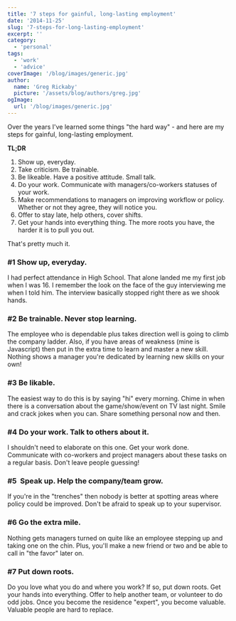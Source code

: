 ```yaml
---
title: '7 steps for gainful, long-lasting employment'
date: '2014-11-25'
slug: '7-steps-for-long-lasting-employment'
excerpt: ''
category:
  - 'personal'
tags:
  - 'work'
  - 'advice'
coverImage: '/blog/images/generic.jpg'
author:
  name: 'Greg Rickaby'
  picture: '/assets/blog/authors/greg.jpg'
ogImage:
  url: '/blog/images/generic.jpg'
---
```


Over the years I've learned some things "the hard way" - and here are my steps for gainful, long-lasting employment.

**TL;DR**

1. Show up, everyday.
2. Take criticism. Be trainable.
3. Be likeable. Have a positive attitude. Small talk.
4. Do your work. Communicate with managers/co-workers statuses of your work.
5. Make recommendations to managers on improving workflow or policy. Whether or not they agree, they will notice you.
6. Offer to stay late, help others, cover shifts.
7. Get your hands into everything thing. The more roots you have, the harder it is to pull you out.

That's pretty much it.

### #1 Show up, everyday.

I had perfect attendance in High School. That alone landed me my first job when I was 16. I remember the look on the face of the guy interviewing me when I told him. The interview basically stopped right there as we shook hands.

### #2 Be trainable. Never stop learning.

The employee who is dependable plus takes direction well is going to climb the company ladder. Also, if you have areas of weakness (mine is Javascript) then put in the extra time to learn and master a new skill. Nothing shows a manager you're dedicated by learning new skills on your own!

### #3 Be likable.

The easiest way to do this is by saying "hi" every morning. Chime in when there is a conversation about the game/show/event on TV last night. Smile and crack jokes when you can. Share something personal now and then.

### #4 Do your work. Talk to others about it.

I shouldn't need to elaborate on this one. Get your work done. Communicate with co-workers and project managers about these tasks on a regular basis. Don't leave people guessing!

### #5  Speak up. Help the company/team grow.

If you're in the "trenches" then nobody is better at spotting areas where policy could be improved. Don't be afraid to speak up to your supervisor.

### #6 Go the extra mile.

Nothing gets managers turned on quite like an employee stepping up and taking one on the chin. Plus, you'll make a new friend or two and be able to call in "the favor" later on.

### #7 Put down roots.

Do you love what you do and where you work? If so, put down roots. Get your hands into everything. Offer to help another team, or volunteer to do odd jobs. Once you become the residence "expert", you become valuable. Valuable people are hard to replace.
